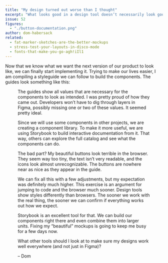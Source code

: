 ```yaml
---
title: "My design turned out worse than I thought"
excerpt: "What looks good in a design tool doesn’t necessarily look good in a browser. Working in both at the same time helps you catch those mistakes early."
issue: 52
figures:
  - "./button-documentation.png"
author: dom-habersack
related:
  - fat-marker-sketches-are-the-better-mockups
  - stress-test-your-layouts-in-disco-mode
  - fonts-that-make-you-go-agh!iIl1
---
```


Now that we know what we want the next version of our product to look like, we can finally start implementing it. Trying to make our lives easier, I am compiling a styleguide we can follow to build the components. The guides look something like this:

<Figure
  alt="An excerpt from our style documentation, detailing  the dimensions, colors, and other attributes of a button."
  caption="An excerpt from our style documentation, detailing  the dimensions, colors, and other attributes of a button."
  fluid={props.figures['button-documentation']}
/>

The guides show all values that are necessary for the components to look as intended. I was pretty proud of how they came out. Developers won’t have to dig through layers in Figma, possibly missing one or two of these values. It seemed pretty ideal.

Since we will use some components in other projects, we are creating a component library. To make it more useful, we are using Storybook to build interactive documentation from it. That way, others can explore the full catalog and see what the components can do.

The bad part? My beautiful buttons look terrible in the browser. They seem way too tiny, the text isn’t very readable, and the icons look almost unrecognizable. The buttons are nowhere near as nice as they appear in the guide.

We can fix all this with a few adjustments, but my expectation was definitely much higher. This exercise is an argument for jumping to code and the browser much sooner. Design tools show styles differently than browsers. The sooner we work with the real thing, the sooner we can confirm if everything works out how we expect.

Storybook is an excellent tool for that. We can build our components right there and even combine them into larger units. Fixing my “beautiful” mockups is going to keep me busy for a few days now.

What other tools should I look at to make sure my designs work well everywhere (and not just in Figma)?

– Dom
